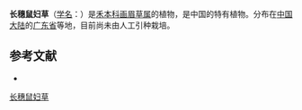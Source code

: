 {{Speciesbox
| name = 长穗鼠妇草
| status = 
| status_system = 
| image =
| genus = Eragrostis
| species = longispicula
| authority = S. C. Sun et H. Q. Wang
}}

'''长穗鼠妇草'''（[[学名|学名]]：{{lang|la|''Eragrostis longispicula''}}）是[[禾本科|禾本科]][[画眉草属|画眉草属]]的植物，是中国的特有植物。分布在[[中国大陆|中国大陆]]的[[广东省|广东省]]等地，目前尚未由人工引种栽培。

== 参考文献 ==
<div class="references-small">
* {{cite web| url =http://www.bioinfo.cn/db05/KmzwSpecies.php?action=view&id=10290| title =长穗鼠妇草| work =《中国高等植物数据库全库》| publisher =中国科学院微生物研究所| author =昆明植物研究所| accessdate =2009-02-25| deadurl =yes| archiveurl =https://web.archive.org/web/20160305020422/http://www.bioinfo.cn/db05/KmzwSpecies.php?action=view&id=10290| archivedate =2016-03-05}}
</div>
{{Taxonbar|from=Q15232556}}

[[Category:画眉草属|长穗鼠妇草]]


{{植物小作品}}